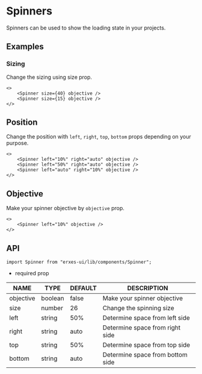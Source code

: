 # Spinners
Spinners can be used to show the loading state in your projects.

## **Examples**
### **Sizing**
Change the sizing using size prop.


```tsx
<>
	<Spinner size={40} objective /> 
	<Spinner size={15} objective />
</>
```

## **Position**
Change the position with `left`, `right`, `top`, `bottom` props depending on your purpose.

```tsx
<>
	<Spinner left="10%" right="auto" objective /> 
	<Spinner left="50%" right="auto" objective /> 
	<Spinner left="auto" right="10%" objective />
</>
```

## **Objective**
Make your spinner objective by `objective` prop.

```tsx
<>
	<Spinner left="10%" objective />
</>

```

## **API**

```tsx
import Spinner from "erxes-ui/lib/components/Spinner";
```
* required prop

| NAME | TYPE | DEFAULT | DESCRIPTION |
| ---| --- | ---| --- |
| objective	 | boolean	 | false | Make your spinner objective |
| size	 | number | 26 | Change the spinning size |
| left | string | 50% | Determine space from left side |
| right | string | auto | Determine space from right side |
| top | string | 50%	 | Determine space from top side |
| bottom | string | auto | Determine space from bottom side |


